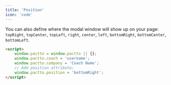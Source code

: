 ```yaml
---
title: 'Position'
icon: 'code'
---
```


You can also define where the modal window will show up on your page: `topRight`, `topCenter`, `topLeft`, `right`, `center`, `left`, `bottomRight`, `bottomCenter`, `bottomLeft`.
```html index.html
<script>
    window.pactto = window.pactto || {};
    window.pactto.coach = 'username';
    window.pactto.company = 'Coach Name';
    // Add position attribute:
    window.pactto.position = 'bottomRight';
</script>
```